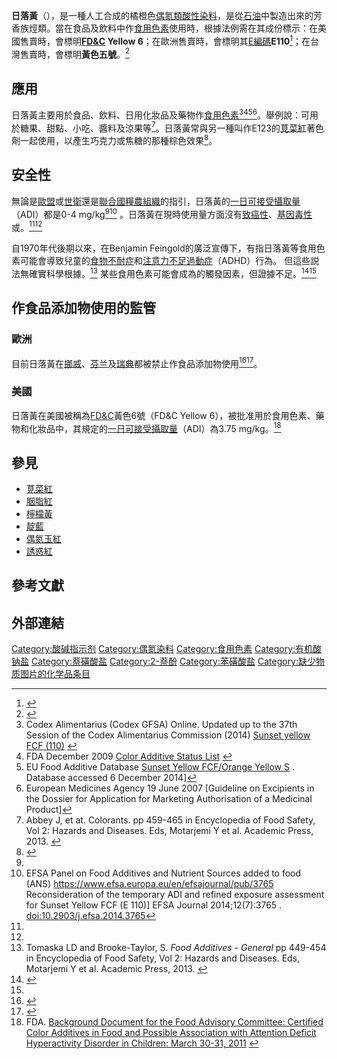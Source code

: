 {{Chembox
| Verifiedfields = changed
| Watchedfields = changed
| verifiedrevid = 477001494
|NameEn = Sunset Yellow FCF
|ImageFile = FD&C Yellow 6.svg
|ImageSize=300px
| ImageName = 日落黃的結構
| ImageFile1 = Sunset Yellow FCF ball-and-stick.png
|IUPACName= Disodium  6-hydroxy-5-[(4-sulfophenyl)azo]-2-naphthalenesulfonate
|OtherNames= 橙黃S、FD&C黃色6號（美國）、食用黃色五號（臺灣）、C.I. 15985、E110
|Section1={{Chembox Identifiers
| ChemSpiderID_Ref = {{chemspidercite|correct|chemspider}}
| ChemSpiderID = 11431290
| UNII_Ref = {{fdacite|correct|FDA}}
| UNII = H77VEI93A8
| InChI = 1/C16H12N2O7S2.2Na/c19-15-8-1-10-9-13(27(23,24)25)6-7-14(10)16(15)18-17-11-2-4-12(5-3-11)26(20,21)22;;/h1-9,19H,(H,20,21,22)(H,23,24,25);;/q;2*+1/p-2/b18-17+;;
| InChIKey = OIQPTROHQCGFEF-JLAJEUQUBH
| StdInChI_Ref = {{stdinchicite|correct|chemspider}}
| StdInChI = 1S/C16H12N2O7S2.2Na/c19-15-8-1-10-9-13(27(23,24)25)6-7-14(10)16(15)18-17-11-2-4-12(5-3-11)26(20,21)22;;/h1-9,19H,(H,20,21,22)(H,23,24,25);;/q;2*+1/p-2/b18-17+;;
| StdInChIKey_Ref = {{stdinchicite|correct|chemspider}}
| StdInChIKey = OIQPTROHQCGFEF-QIKYXUGXSA-L
| CASNo = 2783-94-0
| CASNo_Ref = {{cascite|correct|CAS}}
| ChEMBL_Ref = {{ebicite|changed|EBI}}
| ChEMBL = 1371409
| PubChem = 6093232
| KEGG_Ref = {{keggcite|changed|kegg}}
| KEGG = C19531
| SMILES = [Na+].[Na+].[O-]S(=O)(=O)c1ccc(cc1)/N=N/c2c3ccc(cc3ccc2O)S([O-])(=O)=O
}}
|Section2={{Chembox Properties
| C=16 | H=10 | N=2 | Na=2 | O=7 | S=2
| Appearance=橙紅色粉末
| Density =
| MeltingPtC = 300
| BoilingPt =
| Solubility=可溶於水
}}
|Section3={{Chembox Hazards
| MainHazards =
| FlashPt =
| AutoignitionPt = 
| NFPA-H = 2
| NFPA-F = 1
| NFPA-R = 0
}}
}}

'''日落黃'''（{{lang|en|Sunset Yellow FCF}}），是一種人工合成的橘橙色[[偶氮化物|偶氮類]][[酸性|酸性]][[染料|染料]]，是從[[石油|石油]]中製造出來的芳香族烴類。當在食品及飲料中作[[食用色素|食用色素]]使用時，根據法例需在其成份標示：在美國售賣時，會標明'''[[联邦食品、药品和化妆品法案|FD&C]] Yellow 6'''；在歐洲售賣時，會標明其[[E編碼|E編碼]]'''E110'''<ref name="isbn1-85573-722-1">{{cite book |author=Wood, Roger M. |title=Analytical methods for food additives |publisher={{tsl|en|CRC Press|}} |location=Boca Raton |date=2004 |isbn=1-85573-722-1 }}</ref>；在台灣售賣時，會標明'''黃色五號'''。<ref>{{Cite web|title=食品添加物使用範圍及限量暨規格標準_消費者專區|url=https://consumer.fda.gov.tw/Law/FoodAdditivesListDetail.aspx?nodeID=521&id=486|access-date=2021-12-27|work=consumer.fda.gov.tw|archive-date=2021-12-27|archive-url=https://web.archive.org/web/20211227190542/https://consumer.fda.gov.tw/Law/FoodAdditivesListDetail.aspx?nodeID=521&id=486|dead-url=no}}</ref>

==應用==
日落黃主要用於食品、飲料、日用化妝品及藥物作[[食用色素|食用色素]]<ref>Codex Alimentarius (Codex GFSA) Online. Updated up to the 37th Session of the Codex Alimentarius Commission (2014) [http://www.codexalimentarius.net/gsfaonline/additives/details.html?id=124 Sunset yellow FCF (110)] {{Wayback|url=http://www.codexalimentarius.net/gsfaonline/additives/details.html?id=124 |date=20141209123812 }}</ref><ref>FDA December 2009 [http://www.fda.gov/ForIndustry/ColorAdditives/ColorAdditiveInventories/ucm106626.htm Color Additive Status List] {{Wayback|url=http://www.fda.gov/ForIndustry/ColorAdditives/ColorAdditiveInventories/ucm106626.htm |date=20190423030222 }}</ref><ref>EU Food Additive Database [https://webgate.ec.europa.eu/sanco_foods/main/?event=substance.view&identifier=9 Sunset Yellow FCF/Orange Yellow S] {{Wayback|url=https://webgate.ec.europa.eu/sanco_foods/main/?event=substance.view&identifier=9 |date=20160304084038 }}.  Database accessed 6 December 2014]</ref><ref>European Medicines Agency  19 June 2007 [Guideline on Excipients in the Dossier for Application for Marketing Authorisation of a Medicinal Product]</ref>{{rp|4}}。舉例說：可用於糖果、甜點、小吃、醬料及涼果等<ref name=EncycFoodSafety>Abbey J, et at.  Colorants.  pp 459-465 in Encyclopedia of Food Safety, Vol 2: Hazards and Diseases. Eds, Motarjemi Y et al.  Academic Press, 2013. {{ISBN|9780123786135}}</ref>{{rp|463–465}}。日落黃常與另一種叫作E123的[[莧菜紅|莧菜紅]]著色劑一起使用，以產生巧克力或焦糖的那種棕色效果<ref name="choc">{{cite book |url={{Google books |id=KF2A8Cz7B-cC |dq=%22sunset%20yellow%22%20%20chocolate%20-citation |page=248 |plainurl=yes}} |title=Food: The Chemistry of Its Components |access-date=2014-12-06 |publisher=[[英国皇家化学学会|英国皇家化学学会]]}}</ref>。

==安全性==
無論是[[歐洲聯盟|歐盟]]或[[世界衛生組織|世衛]]還是[[联合国粮食及农业组织|聯合國糧農組織]]的指引，日落黃的[[一日可接受攝取量|一日可接受攝取量]]（ADI）都是0-4 mg/kg<ref name=EncycFoodSafety/>{{rp|465}}<ref name=EFSA2014>EFSA Panel on Food Additives and Nutrient Sources added to food (ANS) https://www.efsa.europa.eu/en/efsajournal/pub/3765 {{Wayback|url=https://www.efsa.europa.eu/en/efsajournal/pub/3765 |date=20210117174715 }} Reconsideration of the temporary ADI and refined exposure assessment for Sunset Yellow FCF (E 110)] EFSA Journal 2014;12(7):3765 . doi:10.2903/j.efsa.2014.3765</ref>
。日落黃在現時使用量方面沒有[[致癌物質|致癌性]]、[[基因毒性|基因毒性]]或{{link-en|發育毒性|Developmental toxicity}}。<ref name=EncycFoodSafety/>{{rp|465}}<ref name=EFSA2014/>

自1970年代後期以來，在Benjamin Feingold的廣泛宣傳下，有指日落黃等食用色素可能會導致兒童的[[食物不耐症|食物不耐症]]和[[注意力不足過動症|注意力不足過動症]]（ADHD）行為。
但這些説法無確實科學根據。<ref>Tomaska LD and Brooke-Taylor, S. ''Food Additives - General'' pp 449-454  in Encyclopedia of Food Safety, Vol 2: Hazards and Diseases. Eds, Motarjemi Y et al.  Academic Press, 2013. {{ISBN|9780123786135}}</ref>{{rp|452}}  某些食用色素可能會成為{{link-en|遺傳預先傾向性|Genetic predisposition}}的觸發因素，但證據不足。<ref name=Peds2012>{{cite journal |author=Millichap JG |author2= Yee MM |title=The diet factor in attention-deficit/hyperactivity disorder|journal=Pediatrics |volume=129 |issue=2 | pages=330–337 |date=February 2012 |pmid=22232312|doi=10.1542/peds.2011-2199 }}</ref><ref name=FDAdyecomm/>

==作食品添加物使用的監管==
===歐洲===
目前日落黃在[[挪威|挪威]]、[[芬兰|芬兰]]及[[瑞典|瑞典]]都被禁止作食品添加物使用{{better source needed}}<ref name="norway">{{cite news |url=https://www.telegraph.co.uk/health/healthnews/3453522/The-additives-which-could-be-banned.html |title=The additives which could be banned |access-date=2014-12-06 |publisher=[[每日电讯报|The Telegraph]] |date=2009 |archive-date=2014-12-11 |archive-url=https://web.archive.org/web/20141211091424/http://www.telegraph.co.uk/health/healthnews/3453522/The-additives-which-could-be-banned.html |dead-url=no }}</ref><ref>{{cite news| url=http://www.cbc.ca/news/background/foodsafety/additives.html | work=[[CBC_News|CBC News]] | title=Food additives | date=2008-09-29 | archive-url=https://web.archive.org/web/20130909224854/http://www.cbc.ca/news/background/foodsafety/additives.html | archive-date=2013-09-09 |language=en }}</ref>。

===美國===
日落黃在美國被稱為[[聯邦食品、藥品和化妝品法案|FD&C]]黃色6號（FD&C Yellow 6），被批准用於食用色素、藥物和化妝品中，其規定的[[一日可接受攝取量|一日可接受攝取量]]（ADI）為3.75 mg/kg。<ref name=FDAdyecomm>FDA. [http://www.fda.gov/downloads/AdvisoryCommittees/CommitteesMeetingMaterials/FoodAdvisoryCommittee/UCM248549.pdf Background Document for the Food Advisory Committee: Certified Color Additives in Food and Possible Association with Attention Deficit Hyperactivity Disorder in Children: March 30-31, 2011] {{Wayback|url=http://www.fda.gov/downloads/AdvisoryCommittees/CommitteesMeetingMaterials/FoodAdvisoryCommittee/UCM248549.pdf |date=20151106080629 }}</ref>{{rp|2,7}}

==參見==
* [[莧菜紅|莧菜紅]]
* [[胭脂紅|胭脂紅]]
* [[檸檬黃|檸檬黃]]
* [[靛藍|靛藍]]
* [[偶氮玉紅|偶氮玉紅]]
* [[誘惑紅|誘惑紅]]

==參考文獻==
{{Reflist|30em}}

==外部連結==
[[Category:酸碱指示剂|Category:酸碱指示剂]]
[[Category:偶氮染料|Category:偶氮染料]]
[[Category:食用色素|Category:食用色素]]
[[Category:有机酸钠盐|Category:有机酸钠盐]]
[[Category:萘磺酸盐|Category:萘磺酸盐]]
[[Category:2-萘酚|Category:2-萘酚]]
[[Category:苯磺酸盐|Category:苯磺酸盐]]
[[Category:缺少物质图片的化学品条目|Category:缺少物质图片的化学品条目]]